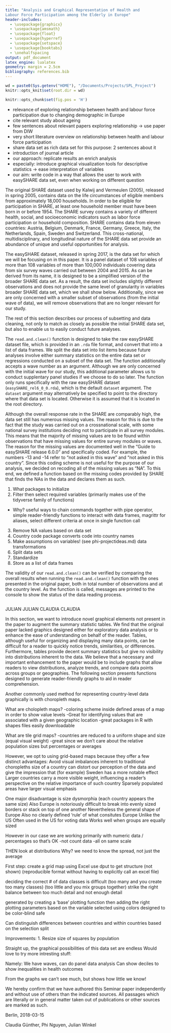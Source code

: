 ```yaml
---
title: "Analysis and Graphical Representation of Health and  
Labour Force Participation among the Elderly in Europe"
header-includes:
  - \usepackage{graphicx}
  - \usepackage{amsmath}
  - \usepackage{float}
  - \usepackage{hyperref}
  - \usepackage{setspace}
  - \usepackage{booktabs}
  - \onehalfspacing
output: pdf_document
latex_engine: lualatex
geometry: margin = 2.5cm
bibliography: references.bib
---
```


```r

wd = paste0(Sys.getenv("HOME"), "/Documents/Projects/SPL_Project")
knitr::opts_knit$set(root.dir = wd)

```

```r
knitr::opts_chunk$set(fig.pos = 'H')
```
\pagenumbering{gobble}


\makeatletter
\renewcommand\paragraph{\@startsection{paragraph}{4}{\z@}%
            {-2.5ex\@plus -1ex \@minus -.25ex}%
            {1.25ex \@plus .25ex}%
            {\normalfont\normalsize\bfseries}}
\makeatother
\setcounter{secnumdepth}{4}
\setcounter{tocdepth}{4}    

\bigskip

\begin{center}


Humboldt-Universität zu Berlin \linebreak     
School of Business and Economics  \linebreak
Ladislaus von Bortkiewicz Chair of Statistics   \linebreak
\medskip


\includegraphics[width=0.2\textwidth]{HU_Logo_small.png}


\textbf{Statistical Programming Languages} \linebreak
Winter 2017/18

\medskip


Seminar Paper by  \linebreak  

\textbf{Claudia Günther, Phi Nguyen, Julian Winkel}  \linebreak  
576419, 526624, 562959 \linebreak

\medskip

\medskip


Berlin, 2018-03-15 \linebreak

\end{center}

\medskip

\medskip

\newpage

\listoftables

\newpage

\listoffigures

\newpage


\begin{Large}
\textbf{Abbreviations} \linebreak
\end{Large}

\begin{tabular}{ll}
\textbf{XX} & XXXXXXXXXX     \\

\end{tabular}


\newpage

\pagenumbering{arabic}

\tableofcontents

\newpage

\section{Introduction}

- relevance of exploring relationship between health and labour force participation due to changing demographic in Europe
- cite relevant study about ageing 
- few sentences about relevant papers exploring relationship -> use paper from DIW
- very short literature overview on relationship between health and labour force participation
- share data set as rich data set for this purpose: 2 sentences about it
- introduction of journal article 
- our approach: replicate results an enrich analysis
- especially: introduce graphical visualization tools for descriptive statistics -> ease interpretation of variables
- our aim: write code in a way that allows the user to work with easySHARE data set, even when working on different question

\newpage

\section{Panel Data Cleaning and Subsetting}

The original SHARE dataset used by Kalwij and Vermeulen (2005), released in spring 2005, contains data on the life circumstances of eligible members from approximately 18,000 households. In order to be eligible for participation in SHARE, at least one household member must have been born in or before 1954. The SHARE survey contains a variety of different health, social, and socioeconomic indicators such as labor force participation or household composition. SHARE contains data from eleven countries: Austria, Belgium, Denmark, France, Germany, Greece, Italy, the Netherlands, Spain, Sweden and Switzerland. This cross-national, multidisciplinary, and longitudinal nature of the SHARE data set provide an abundance of unique and useful opportunities for analysis.

\subsection{Theory and Design}

The easySHARE dataset, released in spring 2017, is the data set for which we will be focusing on in this paper. It is a panel dataset of 108 variables of more than 108 variables of more than 100,000 individuals covering data from six survey waves carried out between 2004 and 2015. As can be derived from its name, it is designed to be a simplified version of the broader SHARE data set. As a result, the data set includes slightly different observations and does not provide the same level of granularity in variables broader SHARE data set, which we shall show below. Additionally, since we are only concerned with a smaller subset of observations (from the initial wave of data), we will remove observations that are no longer relevant for our study.

The rest of this section describes our process of subsetting and data cleaning, not only to match as closely as possible the initial SHARE data set, but also to enable us to easily conduct future analyses. 

\subsection{Implementation}

The `read.and.clean()` function is designed to take the raw easySHARE dataset file, which is provided in an `.rda` file format, and convert that into a list of data frames. We split the data set into list items because future analyses involve either summary statistics on the entire data set or regressions conducted on a subset of the data set. The function additionally accepts a wave number as an argument. Although we are only concerned with the initial wave for our study, this additional parameter allows us to conduct supplentary panel studies if we choose to do so later. The function only runs specifically with the raw easySHARE dataset (`easySHARE_rel6_0_0.rda`), which is the default `dataset` argument. The `dataset` argument may alternatively be specified to point to the directory where that data set is located. Otherwise it is assumed that it is located in the root directory.


Although the overall response rate in the SHARE are comparably high, the data set still has numerous missing values. The reason for this is due to the fact that the study was carried out on a crossnational scale, with some national survey institutions deciding not to participate in all survey modules. This means that the majority of missing values are to be found within observations that have missing values for entire survey modules or waves. The reason for the missing values are documented well in the "Guide to easySHARE release 6.0.0" and specifically coded. For example, the numbers -13 and -14 refer to “not asked in this wave” and “not asked in this country”. Since this coding scheme is not useful for the purpose of our analysis, we decided on recoding all of the missing values as "NA". To this end, we defined a function based on the missing codes provided by SHARE that finds the NAs in the data and declares them as such. 


1. What packages to initialize
2. Filter then select required variables (primarily makes use of the tidyverse family of functions)
  - Why? useful ways to chain commands together with pipe operator, simple reader-friendly functions to interact with data frames, magrittr for aliases, select different criteria at once in single function call
3. Remove NA values based on data set
4. Country code package converts code into country names
5. Make assumptions on variables! (see phi-projectideas.md) data transformations
6. Split data sets
7. Standardize
8. Store as a list of data frames

\subsection{Empirical Results}

The validity of our `read.and.clean()` can be verified by comparing the overall results when running the `read.and.clean()` function with the ones presented in the original paper, both in total number of observations and at the country level. As the function is called, messages are printed to the console to show the status of the data reading process.

```r
```

\section{Multidisciplinary and crossnational summary statistics}
JULIAN
\subsection{Theory and Design}
\subsection{Implementation}
\subsection{Empirical Results}


\newpage

\section{Crosssectional probit regression}
JULIAN
\subsection{Theory and Design}
\subsection{Implementation}
\subsection{Empirical Results}


\newpage

\section{Wald Test}
CLAUDIA
\subsection{Theory and Design}
\subsection{Implementation}
\subsection{Empirical Results}


\section{Counterfactual exercise}
CLAUDIA
\subsection{Theory and Design}
\subsection{Implementation}
\subsection{Empirical Results}


\newpage

\section{Graphical Representation}

In this section, we want to introduce novel graphical elements not present in the paper to augment the summary statistic tables. We find that the original paper lacked graphics designed either for exploratory data analysis or to enhance the ease of understanding on behalf of the reader. Tables, although useful for organizing and displaying many data points, can be difficult for a reader to quickly notice trends, similarities, or differences. Furthermore, tables provide decent summary statistics but give no visibility into distributions inherent to the data. We believe that a necessary and important enhancement to the paper would be to include graphs that allow readers to view distributions, analyze trends, and compare data points across groups or geographies. The following section presents functions designed to generate reader-friendly graphs to aid in reader comprehension.

\subsection{Theory and Design}


Another commonly used method for representing country-level data graphically is with choropleth maps.

What are cholopleth maps?
-coloring scheme inside defined areas of a map in order to show value levels
-Great for identifying values that are associated with a given geographic location
-great packages in R with shapes files easily downloadable


What are tile grid maps?
-countries are reduced to a uniform shape and size (equal visual weight)
-great since we don't care about the relative population sizes but percentages or averages

However, we opt to using grid-based maps because they offer a few distinct advantages:
Avoid visual imbalances inherent to traditional choropleths
size of a country can distort our perception of the data and give the impression that (for example) Sweden has a more notable effect
Larger countries carry a more visible weight, influencing a reader's perspective on the relative importance of such country
Sparsely populated areas have larger visual emphasis

One major disadvantage is size dysmorphia (each country appears the same size) 
Also Europe is notoriously difficult to break into evenly sized borders or stack on top of one another
Nevertheless the general shape of Europe 
Also no clearly defined 'rule' of what consitutes Europe
Unlike the US
Often used in the US for voting data
Works well when groups are equally sized

However in our case we are working primarily with numeric data / percentages so that's OK
-not count data
-all on same scale


THEN look at distributions
Why? we need to know the spread, not just the average

\subsection{Implementation}

First step: create a grid map using Excel
use dput to get structure (not shown) (reproducible format without having to explicitly call an excel file)

deciding the correct # of data classes is difficult (too many and you create too many classes) (too little and you mix groups together)
strike the right balance between too much detail and not enough detail

generated by creating a 'base' plotting function then adding the right plotting parameters based on the variable selected
using colors designed to be color-blind safe

Can distinguish differences between countries and within countries based on the selection split

\subsection{Empirical Results}

Improvements:
1. Resize size of squares by population

Straight up, the graphical possibilities of this data set are endless
Would love to try more intresting stuff:

Namely:
We have waves, can do panel data analysis
Can show deciles to show inequalities in health outcomes

From the graphs we can't see much, but shows how little we know!

\newpage


\section{Conclusion}





\newpage

\section{References}


<div id="refs"></div>


\newpage

\begin{Large}
\textbf{Declaration of Authorship}
\end{Large}

\bigskip
\bigskip

We hereby confirm that we have authored this Seminar paper independently and without use
of others than the indicated sources. All passages which are literally or in general matter taken
out of publications or other sources are marked as such.
\bigskip

Berlin, 2018-03-15 

\smallskip

Claudia Günther, Phi Nguyen, Julian Winkel
\bigskip

